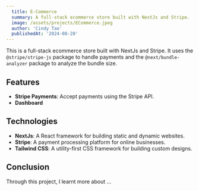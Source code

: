 ```yaml
---
  title: E-Commerce
  summary: A full-stack ecommerce store built with NextJs and Stripe.
  image: /assets/projects/ECommerce.jpeg
  author: 'Cindy Tao'
  publishedAt: '2024-08-20'
---
```


This is a full-stack ecommerce store built with NextJs and Stripe. It uses the
`@stripe/stripe-js` package to handle payments and the `@next/bundle-analyzer`
package to analyze the bundle size.

## Features

- **Stripe Payments**: Accept payments using the Stripe API.
- **Dashboard**

## Technologies

- **NextJs**: A React framework for building static and dynamic websites.
- **Stripe**: A payment processing platform for online businesses.
- **Tailwind CSS**: A utility-first CSS framework for building custom designs.

## Conclusion

Through this project, I learnt more about ...
